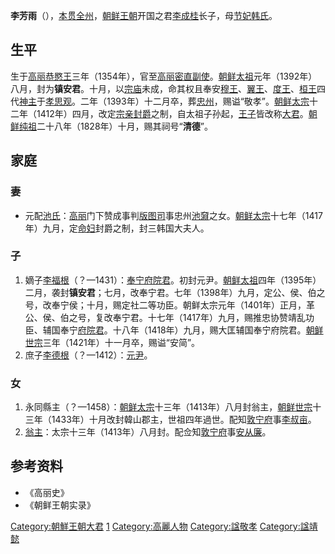 '''李芳雨'''（{{bd|1354年||1393年||Li}}），[[本贯|本贯]][[全州|全州]]，[[朝鲜王朝|朝鲜王朝]]开国之君[[李成桂|李成桂]]长子，母[[节妃|节妃]][[韩氏|韩氏]]。

== 生平 ==
生于[[高丽恭愍王|高丽恭愍王]]三年（1354年），官至[[高麗_(918年－1392年)|高丽]][[密直副使|密直副使]]。[[朝鲜太祖|朝鲜太祖]]元年（1392年）八月，封为'''镇安君'''。十月，以[[宗庙|宗庙]]未成，命其权且奉安[[李安社|穆王]]、[[李行里|翼王]]、[[李椿_(朝鲜)|度王]]、[[李子春|桓王]]四代[[神主|神主]]于[[孝思观|孝思观]]。二年（1393年）十二月卒，葬[[忠州|忠州]]，赐谥“敬孝”。[[朝鲜太宗|朝鲜太宗]]十二年（1412年）四月，改定[[宗亲|宗亲]][[封爵|封爵]]之制，自太祖子孙起，[[王子|王子]]皆改称[[大君_(朝鮮)|大君]]。[[朝鲜纯祖|朝鲜纯祖]]二十八年（1828年）十月，赐其祠号“'''清德'''”。

== 家庭 ==

=== 妻 ===
*元配[[池氏|池氏]]：[[高麗_(918年－1392年)|高丽]]门下赞成事判[[版图司|版图司]]事忠州[[池奫|池奫]]之女。[[朝鲜太宗|朝鲜太宗]]十七年（1417年）九月，定[[命妇|命妇]]封爵之制，封三韩国大夫人。

=== 子 ===
#嫡子[[李福根|李福根]]（？—1431）：[[奉宁府院君|奉宁府院君]]。初封元尹。[[朝鲜太祖|朝鲜太祖]]四年（1395年）二月，袭封'''镇安君'''；七月，改奉宁君。七年（1398年）九月，定公、侯、伯之号，改奉宁侯；十月，赐定社二等功臣。朝鲜太宗元年（1401年）正月，革公、侯、伯之号，复改奉宁君。十七年（1417年）九月，赐推忠协赞靖乱功臣、辅国奉宁[[府院君|府院君]]。十八年（1418年）九月，赐大匡辅国奉宁府院君。[[朝鲜世宗|朝鲜世宗]]三年（1421年）十一月卒，赐谥“安简”。
#庶子[[李德根|李德根]]（？—1412）：[[元尹|元尹]]。

=== 女 ===
#永同縣主（？—1458）：[[朝鲜太宗|朝鲜太宗]]十三年（1413年）八月封翁主，[[朝鲜世宗|朝鲜世宗]]十三年（1433年）十月改封韓山郡主，世祖四年過世。配知[[敦宁府|敦宁府]]事[[李叔亩|李叔亩]]。
#[[翁主|翁主]]：太宗十三年（1413年）八月封。配佥知[[敦宁府|敦宁府]]事[[安从廉|安从廉]]。

== 参考资料 ==
*《高丽史》
*《朝鲜王朝实录》


[[Category:朝鮮王朝大君|Category:朝鮮王朝大君]]
[[Category:朝鮮太祖王子|1]]
[[Category:高麗人物|Category:高麗人物]]
[[Category:諡敬孝|Category:諡敬孝]]
[[Category:諡靖懿|Category:諡靖懿]]